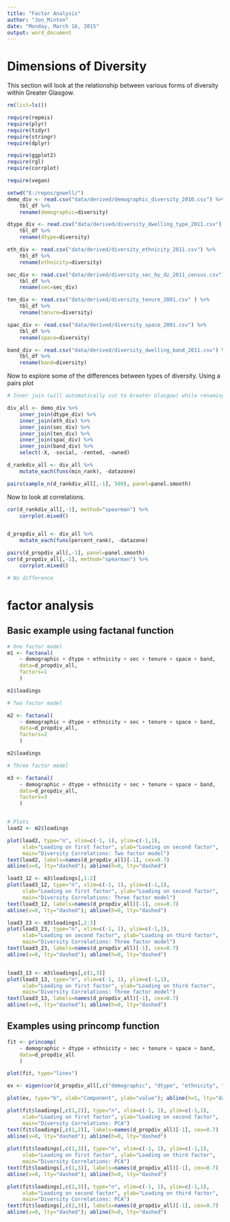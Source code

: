 ```yaml
---
title: "Factor Analysis"
author: "Jon_Minton"
date: "Monday, March 16, 2015"
output: word_document
---
```


# Dimensions of Diversity 

 This section will look at the relationship between various forms of diversity 
within Greater Glasgow. 
```r
rm(list=ls())

require(repmis)
require(plyr)
require(tidyr)
require(stringr)
require(dplyr)

require(ggplot2)
require(rgl)
require(corrplot)

require(vegan)

setwd("E:/repos/gowell/")
demo_div <- read.csv("data/derived/demographic_diversity_2010.csv") %>%
    tbl_df %>%
    rename(demographic=diversity)

dtype_div <- read.csv("data/derived/diversity_dwelling_type_2011.csv") %>%
    tbl_df %>%
    rename(dtype=diversity)

eth_div <- read.csv("data/derived/diversity_ethnicity_2011.csv") %>%
    tbl_df %>%
    rename(ethnicity=diversity)

sec_div <- read.csv("data/derived/diversity_sec_by_dz_2011_census.csv") %>%
    tbl_df %>%
    rename(sec=sec_div)

ten_div <- read.csv("data/derived/diversity_tenure_2001.csv" ) %>%
    tbl_df %>%
    rename(tenure=diversity)

spac_div <- read.csv("data/derived/diversity_space_2001.csv") %>%
    tbl_df %>%
    rename(space=diversity)

band_div <- read.csv("data/derived/diversity_dwelling_band_2011.csv") %>%
    tbl_df %>%
    rename(band=diversity)

```

Now to explore some of the differences between types of diversity. Using a pairs plot

```r
# Inner join (will automatically cut to Greater Glasgow) while renaming vars

div_all <- demo_div %>%
    inner_join(dtype_div) %>%
    inner_join(eth_div) %>%
    inner_join(sec_div) %>%
    inner_join(ten_div) %>%
    inner_join(spac_div) %>%
    inner_join(band_div) %>%
    select(-X, -social, -rented, -owned)

d_rankdiv_all <- div_all %>%
    mutate_each(funs(min_rank), -datazone)

pairs(sample_n(d_rankdiv_all[,-1], 500), panel=panel.smooth)
```

Now to look at correlations.

```r
cor(d_rankdiv_all[,-1], method="spearman") %>% 
    corrplot.mixed()


d_propdiv_all <- div_all %>%
    mutate_each(funs(percent_rank), -datazone)

pairs(d_propdiv_all[,-1], panel=panel.smooth)
cor(d_propdiv_all[,-1], method="spearman") %>% 
    corrplot.mixed()

# No difference
````


# factor analysis

## Basic example using factanal function

```r
# One factor model
m1 <- factanal(
    ~ demographic + dtype + ethnicity + sec + tenure + space + band, 
    data=d_propdiv_all, 
    factors=1
    )

m1$loadings

# Two factor model

m2 <- factanal(
    ~ demographic + dtype + ethnicity + sec + tenure + space + band, 
    data=d_propdiv_all, 
    factors=2
    )

m2$loadings

# Three factor model

m3 <- factanal(
    ~ demographic + dtype + ethnicity + sec + tenure + space + band, 
    data=d_propdiv_all, 
    factors=3
    )


# Plots
load2 <- m2$loadings

plot(load2, type="n", xlim=c(-1, 1), ylim=c(-1,1), 
     xlab="Loading on first factor", ylab="Loading on second factor", 
     main="Diversity Correlations: Two factor model") 
text(load2, labels=names(d_propdiv_all)[-1], cex=0.7) 
abline(v=0, lty="dashed"); abline(h=0, lty="dashed")

load3_12 <- m3$loadings[,1:2]
plot(load3_12, type="n", xlim=c(-1, 1), ylim=c(-1,1), 
     xlab="Loading on first factor", ylab="Loading on second factor", 
     main="Diversity Correlations: Three factor model") 
text(load3_12, labels=names(d_propdiv_all)[-1], cex=0.7) 
abline(v=0, lty="dashed"); abline(h=0, lty="dashed")

load3_23 <- m3$loadings[,2:3]
plot(load3_23, type="n", xlim=c(-1, 1), ylim=c(-1,1), 
     xlab="Loading on second factor", ylab="Loading on third factor", 
     main="Diversity Correlations: Three factor model") 
text(load3_23, labels=names(d_propdiv_all)[-1], cex=0.7) 
abline(v=0, lty="dashed"); abline(h=0, lty="dashed")


load3_13 <- m3$loadings[,c(1,3)]
plot(load3_13, type="n", xlim=c(-1, 1), ylim=c(-1,1), 
     xlab="Loading on first factor", ylab="Loading on third factor", 
     main="Diversity Correlations: Three factor model") 
text(load3_13, labels=names(d_propdiv_all)[-1], cex=0.7) 
abline(v=0, lty="dashed"); abline(h=0, lty="dashed")

```

## Examples using princomp function

```r

fit <- princomp(
    ~ demographic + dtype + ethnicity + sec + tenure + space + band, 
    data=d_propdiv_all
    )

plot(fit, type="lines")    

ev <- eigen(cor(d_propdiv_all[,c("demographic", "dtype", "ethnicity", "sec", "tenure", "space", "band")]))$values

plot(ev, type="b", xlab="Component", ylab="value"); abline(h=1, lty="dashed")

plot(fit$loadings[,c(1,2)], type="n", xlim=c(-1, 1), ylim=c(-1,1), 
     xlab="Loading on first factor", ylab="Loading on second factor", 
     main="Diversity Correlations: PCA") 
text(fit$loadings[,c(1,2)], labels=names(d_propdiv_all)[-1], cex=0.7) 
abline(v=0, lty="dashed"); abline(h=0, lty="dashed")
    
plot(fit$loadings[,c(1,3)], type="n", xlim=c(-1, 1), ylim=c(-1,1), 
     xlab="Loading on first factor", ylab="Loading on third factor", 
     main="Diversity Correlations: PCA") 
text(fit$loadings[,c(1,3)], labels=names(d_propdiv_all)[-1], cex=0.7) 
abline(v=0, lty="dashed"); abline(h=0, lty="dashed")

plot(fit$loadings[,c(2,3)], type="n", xlim=c(-1, 1), ylim=c(-1,1), 
     xlab="Loading on second factor", ylab="Loading on third factor", 
     main="Diversity Correlations: PCA") 
text(fit$loadings[,c(2,3)], labels=names(d_propdiv_all)[-1], cex=0.7) 
abline(v=0, lty="dashed"); abline(h=0, lty="dashed")


```

